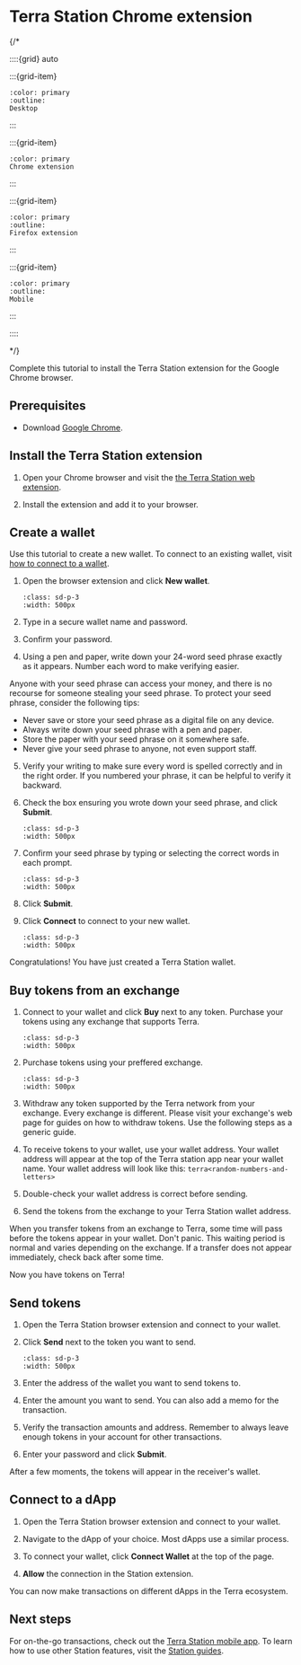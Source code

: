 
# Terra Station Chrome extension

{/*

::::{grid} auto

:::{grid-item}
```{button-link} terra-station-desktop.html
:color: primary
:outline:
Desktop
```
:::

:::{grid-item}
```{button-link} terra-station-extension.html
:color: primary
Chrome extension
```
:::

:::{grid-item}
```{button-link} terra-station-firefox.html
:color: primary
:outline:
Firefox extension
```
:::

:::{grid-item}
```{button-link} terra-station-mobile.html
:color: primary
:outline:
Mobile
```
:::

::::

*/}


Complete this tutorial to install the Terra Station extension for the Google Chrome browser.

## Prerequisites

- Download [Google Chrome](https://www.google.com/chrome/).

## Install the Terra Station extension

1. Open your Chrome browser and visit the [the Terra Station web extension](https://chrome.google.com/webstore/detail/terra-station/aiifbnbfobpmeekipheeijimdpnlpgpp).

2. Install the extension and add it to your browser.

## Create a wallet

Use this tutorial to create a new wallet. To connect to an existing wallet, visit [how to connect to a wallet](../wallet.mdx#connect-to-a-wallet-using-a-private-key).

1. Open the browser extension and click **New wallet**.

   ```{image} /img/screens/ext-new-wallet.png
   :class: sd-p-3
   :width: 500px
   ```

2. Type in a secure wallet name and password.

3. Confirm your password.

4. Using a pen and paper, write down your 24-word seed phrase exactly as it appears. Number each word to make verifying easier.

<Admonition type="danger">

Anyone with your seed phrase can access your money, and there is no recourse for someone stealing your seed phrase. To protect your seed phrase, consider the following tips:
- Never save or store your seed phrase as a digital file on any device.
- Always write down your seed phrase with a pen and paper.
- Store the paper with your seed phrase on it somewhere safe.
- Never give your seed phrase to anyone, not even support staff.

</Admonition>

5. Verify your writing to make sure every word is spelled correctly and in the right order. If you numbered your phrase, it can be helpful to verify it backward.

6. Check the box ensuring you wrote down your seed phrase, and click **Submit**.


   ```{image} /img/screens/ext-wallet-input.png
   :class: sd-p-3
   :width: 500px
   ```

7. Confirm your seed phrase by typing or selecting the correct words in each prompt.

   ```{image} /img/screens/ext-confirm.png
   :class: sd-p-3
   :width: 500px
   ```

8. Click **Submit**.

9. Click **Connect** to connect to your new wallet.

   ```{image} /img/screens/ext-wallet-complete.png
   :class: sd-p-3
   :width: 500px
   ```

Congratulations! You have just created a Terra Station wallet.

## Buy tokens from an exchange

1. Connect to your wallet and click **Buy** next to any token. Purchase your tokens using any exchange that supports Terra.

   ```{image} /img/screens/ext-wallet.png
   :class: sd-p-3
   :width: 500px
   ```

2. Purchase tokens using your preffered exchange.

   ```{image} /img/screens/ext-wallet-buy.png
   :class: sd-p-3
   :width: 500px
   ```

3. Withdraw any token supported by the Terra network from your exchange. Every exchange is different. Please visit your exchange's web page for guides on how to withdraw tokens. Use the following steps as a generic guide.

4. To receive tokens to your wallet, use your wallet address. Your wallet address will appear at the top of the Terra station app near your wallet name. Your wallet address will look like this: `terra<random-numbers-and-letters>`

5. Double-check your wallet address is correct before sending.

6. Send the tokens from the exchange to your Terra Station wallet address.

<Admonition type="caution" title="Transfer wait times">

When you transfer tokens from an exchange to Terra, some time will pass before the tokens appear in your wallet. Don't panic. This waiting period is normal and varies depending on the exchange. If a transfer does not appear immediately, check back after some time.

</Admonition>

Now you have tokens on Terra!

## Send tokens

1. Open the Terra Station browser extension and connect to your wallet.

2. Click **Send** next to the token you want to send.

   ```{image} /img/screens/ext-wallet-menu.png
   :class: sd-p-3
   :width: 500px
   ```

3. Enter the address of the wallet you want to send tokens to.

4. Enter the amount you want to send. You can also add a memo for the transaction.

6. Verify the transaction amounts and address. Remember to always leave enough tokens in your account for other transactions.

7.  Enter your password and click **Submit**.

After a few moments, the tokens will appear in the receiver's wallet.

## Connect to a dApp

1. Open the Terra Station browser extension and connect to your wallet.

2. Navigate to the dApp of your choice. Most dApps use a similar process.

3. To connect your wallet, click **Connect Wallet** at the top of the page.

4. **Allow** the connection in the Station extension. 

You can now make transactions on different dApps in the Terra ecosystem.

## Next steps

For on-the-go transactions, check out the [Terra Station mobile app](terra-station-mobile.md). To learn how to use other Station features, visit the [Station guides](../README.mdx).
